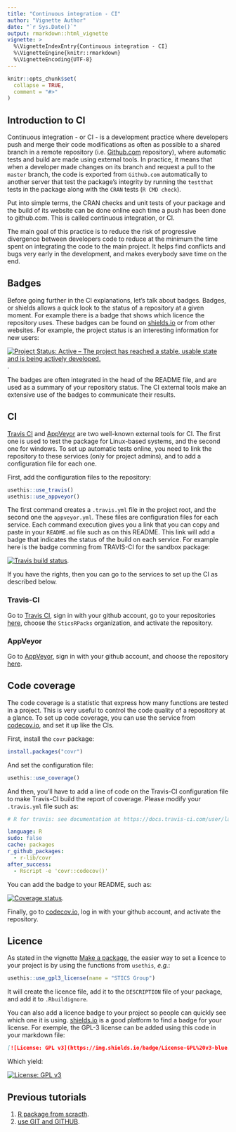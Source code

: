 ```yaml
---
title: "Continuous integration - CI"
author: "Vignette Author"
date: "`r Sys.Date()`"
output: rmarkdown::html_vignette
vignette: >
  %\VignetteIndexEntry{Continuous integration - CI}
  %\VignetteEngine{knitr::rmarkdown}
  %\VignetteEncoding{UTF-8}
---
```


```r
knitr::opts_chunk$set(
  collapse = TRUE,
  comment = "#>"
)
```


## Introduction to CI

Continuous integration - or CI - is a development practice where developers push and merge their code modifications as often as possible to a shared branch in a remote repository (i.e. [Github.com](https://github.com/) repository), where automatic tests and build are made using external tools. In practice, it means that when a developer made changes on its branch and request a pull to the `master` branch, the code is exported from `Github.com` automatically to another server that test the package's integrity by running the `testthat` tests in the package along with the `CRAN` tests (`R CMD check`). 

Put into simple terms, the CRAN checks and unit tests of your package and the build of its website can be done online each time a push has been done to github.com. This is called continuous integration, or CI.

The main goal of this practice is to reduce the risk of progressive divergence between developers code to reduce at the minimum the time spent on integrating the code to the main project. It helps find conflicts and bugs very early in the development, and makes everybody save time on the end. 

## Badges

Before going further in the CI explanations, let's talk about badges. Badges, or shields allows a quick look to the status of a repository at a given moment. For example there is a badge that shows which licence the repository uses. 
These badges can be found on [shields.io](https://shields.io/#/examples/license) or from other websites. For example, the project status is an interesting information for new users:  

[![Project Status: Active – The project has reached a stable, usable state and is being actively developed.](https://www.repostatus.org/badges/latest/active.svg)](https://www.repostatus.org/#active).

The badges are often integrated in the head of the README file, and are used as a summary of your repository status. The CI external tools make an extensive use of the badges to communicate their results. 


## CI

[Travis CI](https://travis-ci.org/) and [AppVeyor](https://ci.appveyor.com) are two well-known external tools for CI. The first one is used to test the package for Linux-based systems, and the second one for windows.
To set up automatic tests online, you need to link the repository to these services (only for project admins), and to add a configuration file for each one.

First, add the configuration files to the repository:

```r
usethis::use_travis()
usethis::use_appveyor()
```

The first command creates a `.travis.yml` file in the project root, and the second one the `appveyor.yml`. These files are configuration files for each service. 
Each command execution gives you a link that you can copy and paste in your `README.md` file such as on this README. This link will add a badge that indicates the status of the build on each service. For example here is the badge comming from TRAVIS-CI for the sandbox package:

[![Travis build status](https://travis-ci.org/SticsRPacks/sandbox.svg?branch=master)](https://travis-ci.org/SticsRPacks/sandbox). 

If you have the rights, then you can go to the services to set up the CI as described below. 

### Travis-CI

Go to [Travis CI](https://travis-ci.org/), sign in with your github account, go to your repositories [here](https://travis-ci.org/account/repositories), choose the `SticsRPacks` organization, and activate the repository. 

### AppVeyor

Go to [AppVeyor](https://ci.appveyor.com), sign in with your github account, and choose the repository [here](https://ci.appveyor.com/projects/new).


## Code coverage

The code coverage is a statistic that express how many functions are tested in a project. This is very useful to control the code quality of a repository at a glance. 
To set up code coverage, you can use the service from [codecov.io](https://codecov.io/), and set it up like the CIs.

First, install the `covr` package:

```r
install.packages("covr")
```

And set the configuration file:
```r
usethis::use_coverage()
```

And then, you'll have to add a line of code on the Travis-CI configuration file to make Travis-CI build the report of coverage. Please modify your `.travis.yml` file such as: 

```YAML
# R for travis: see documentation at https://docs.travis-ci.com/user/languages/r

language: R
sudo: false
cache: packages
r_github_packages:
  - r-lib/covr
after_success:
  - Rscript -e 'covr::codecov()'
```

You can add the badge to your README, such as:

[![Coverage status](https://codecov.io/gh/SticsRPacks/sandbox/branch/master/graph/badge.svg)](https://codecov.io/github/SticsRPacks/sandbox?branch=master).

Finally, go to [codecov.io](https://codecov.io/), log in with your github account, and activate the repository.

## Licence

As stated in the vignette [Make a package](make-a-package.html), the easier way to set a licence to your project is by using the functions from `usethis`, *e.g.*: 
```r
usethis::use_gpl3_license(name = "STICS Group")
```

It will create the licence file, add it to the `DESCRIPTION` file of your package, and add it to `.Rbuildignore`. 

You can also add a licence badge to your project so people can quickly see which one it is using. [shields.io](https://shields.io/category/license) is a good platform to find a badge for your license. For exemple, the GPL-3 license can be added using this code in your markdown file:

```markdown
[![License: GPL v3](https://img.shields.io/badge/License-GPL%20v3-blue.svg)](https://www.gnu.org/licenses/gpl-3.0)
```

Which yield: 

[![License: GPL v3](https://img.shields.io/badge/License-GPL%20v3-blue.svg)](https://www.gnu.org/licenses/gpl-3.0)



## Previous tutorials

1. [R package from scracth ](make-a-package.html).  
1. [use GIT and GITHUB](use-git-and-github.html).  
